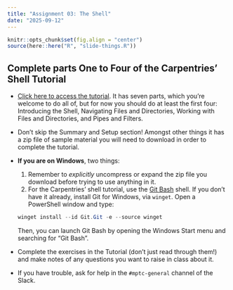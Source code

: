 ```yaml
---
title: "Assignment 03: The Shell"
date: "2025-09-12"
---
```


```r
knitr::opts_chunk$set(fig.align = "center")
source(here::here("R", "slide-things.R"))
```

## Complete parts One to Four of the Carpentries' Shell Tutorial

- [Click here to access the tutorial](https://swcarpentry.github.io/shell-novice/index.html). It has seven parts, which you're welcome to do all of, but for now you should do at least the first four: Introducing the Shell, Navigating Files and Directories, Working with Files and Directories, and Pipes and Filters.

- Don't skip the Summary and Setup section! Amongst other things it has a zip file of sample material you will need to download in order to complete the tutorial.

- **If you are on Windows**, two things:
    1. Remember to _explicitly_ uncompress or expand the zip file you download before trying to use anything in it.
    2. For the Carpentries' shell tutorial, use the [Git Bash](https://git-scm.com/downloads/win) shell. If you don't have it already, install Git for Windows, via `winget`. Open a PowerShell window and type:

    ```powershell
    winget install --id Git.Git -e --source winget
    ```

    Then, you can launch Git Bash by opening the Windows Start menu and searching for "Git Bash".


- Complete the exercises in the Tutorial (don't just read through them!) and make notes of any questions you want to raise in class about it.

- If you have trouble, ask for help in the `#mptc-general` channel of the Slack.
